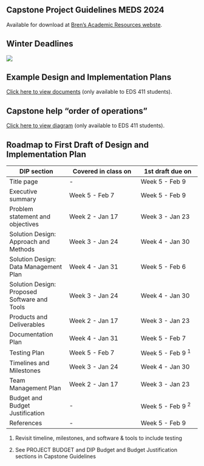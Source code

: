 ## Capstone Project Guidelines MEDS 2024

Available for download at [Bren's Academic Resources webste](https://bren.ucsb.edu/academic-resources-current-students).

## Winter Deadlines

![](/images/winter_deadlines.png)

## Example Design and Implementation Plans

[Click here to view documents](https://drive.google.com/drive/folders/1i5dkR96C_OOfU57eioQzDL4hi_pso9y8?usp=share_link) (only available to EDS 411 students). 

## Capstone help "order of operations"

[Click here to view diagram](https://drive.google.com/file/d/1W699qeRlQOw_wQCJg0eAMziwCNrvQ7Ur/view?usp=share_link) (only available to EDS 411 students). 

## Roadmap to First Draft of Design and Implementation Plan

| DIP section      | Covered in class on | 1st draft due on |
| ---------------- | ------------------- | ---------------- | 
| Title page       |  -  | Week 5 - Feb 9 | 
| Executive summary   | Week 5 - Feb 7 | Week 5 - Feb 9 | 
| Problem statement and objectives | Week 2 - Jan 17 | Week 3 - Jan 23 | 
| Solution Design: Approach and Methods | Week 3 - Jan 24 | Week 4 - Jan 30 |
| Solution Design: Data Management Plan | Week 4 - Jan 31 | Week 5 - Feb 6|
| Solution Design: Proposed Software and Tools |  Week 3 - Jan 24 | Week 4 - Jan 30 |
| Products and Deliverables | Week 2 - Jan 17 | Week 3 - Jan 23|
| Documentation Plan | Week 4 - Jan 31 | Week 5 - Feb 7 | 
| Testing Plan | Week 5 - Feb 7 | Week 5 - Feb 9 ^1^ | 
| Timelines and Milestones | Week 3 - Jan 24 | Week 4 - Jan 30 |
| Team Management Plan | Week 2 - Jan 17 | Week 3 - Jan 23 |
| Budget and Budget Justification | - | Week 5 - Feb 9 ^2^ | 
| References | - | Week 5 - Feb 9 | 


1. Revisit timeline, milestones, and software & tools to include testing

2. See PROJECT BUDGET and DIP Budget and Budget Justification sections in Capstone Guidelines

